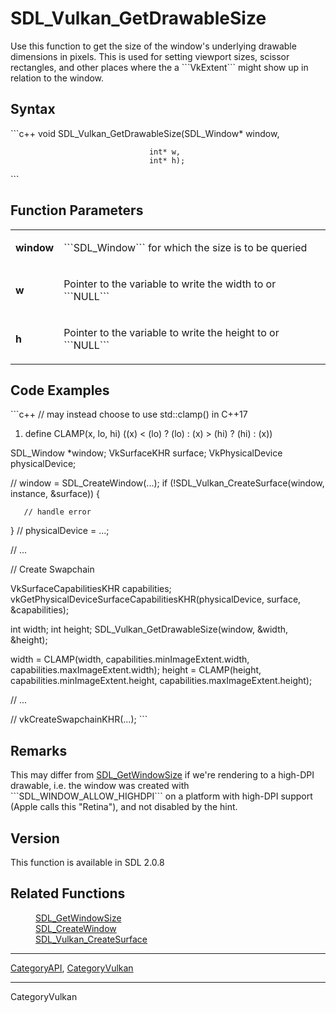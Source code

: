 
= SDL_Vulkan_GetDrawableSize =
Use this function to get the size of the window's underlying drawable dimensions in pixels. This is used for setting viewport sizes, scissor rectangles, and other places where the a ```VkExtent``` might show up in relation to the window.



== Syntax ==
```c++
void SDL_Vulkan_GetDrawableSize(SDL_Window* window,
                                int* w,
                                int* h);
```

== Function Parameters ==
{|
|'''window'''
|```SDL_Window``` for which the size is to be queried
|-
|'''w'''
|Pointer to the variable to write the width to or ```NULL```
|-
|'''h'''
|Pointer to the variable to write the height to or ```NULL```
|}


== Code Examples ==
```c++
// may instead choose to use std::clamp() in C++17
#define CLAMP(x, lo, hi)    ((x) < (lo) ? (lo) : (x) > (hi) ? (hi) : (x))

SDL_Window *window;
VkSurfaceKHR surface;
VkPhysicalDevice physicalDevice;

// window = SDL_CreateWindow(...);
if (!SDL_Vulkan_CreateSurface(window, instance, &surface)) {
    // handle error
}
// physicalDevice = ...;

// ...

// Create Swapchain

VkSurfaceCapabilitiesKHR capabilities;
vkGetPhysicalDeviceSurfaceCapabilitiesKHR(physicalDevice, surface, &capabilities);

int width;
int height;
SDL_Vulkan_GetDrawableSize(window, &width, &height);

width = CLAMP(width, capabilities.minImageExtent.width, capabilities.maxImageExtent.width);
height = CLAMP(height, capabilities.minImageExtent.height, capabilities.maxImageExtent.height);

// ...

// vkCreateSwapchainKHR(...);
```



<!-- #Leave this section as-is unless you have a code example to put in.  In that case, replace You can add your code example here with your code example following the Style Guide instructions.  Leave the rest of the markup alone and delete this comment. -->


== Remarks ==

This may differ from [[SDL_GetWindowSize]] if we're rendering to a high-DPI drawable, i.e. the window was created with ```SDL_WINDOW_ALLOW_HIGHDPI``` on a platform with high-DPI support (Apple calls this "Retina"), and not disabled by the {{{SDL_HINT_VIDEO_HIGHDPI_DISABLED}}} hint.

== Version ==
This function is available in SDL 2.0.8

== Related Functions ==
:[[SDL_GetWindowSize]]
:[[SDL_CreateWindow]]
:[[SDL_Vulkan_CreateSurface]]


----
[[CategoryAPI]], [[CategoryVulkan]]
<!-- #See the Style Guide for instructions on editing the footer. -->
----
CategoryVulkan
